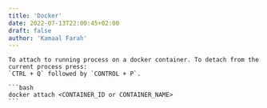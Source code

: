 ```yaml
---
title: 'Docker'
date: 2022-07-13T22:00:45+02:00
draft: false
author: 'Kamaal Farah'
---
```



<Page title="Docker">

    To attach to running process on a docker container. To detach from the current process press:
    `CTRL + Q` followed by `CONTROL + P`.

    ```bash
    docker attach <CONTAINER_ID or CONTAINER_NAME>
    ```

</Page>